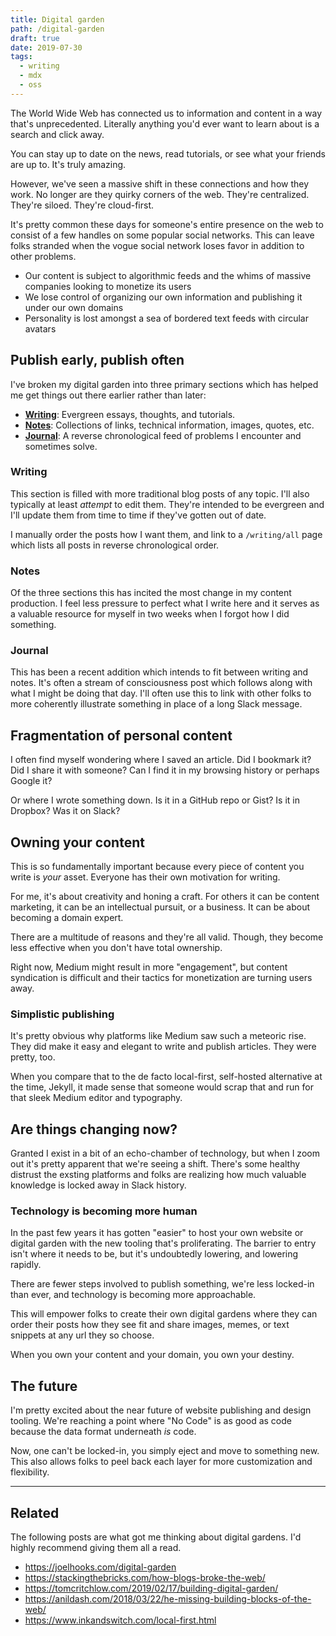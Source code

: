 ```yaml
---
title: Digital garden
path: /digital-garden
draft: true
date: 2019-07-30
tags:
  - writing
  - mdx
  - oss
---
```


The World Wide Web has connected us to information and content in a
way that's unprecedented. Literally anything you'd ever want to learn
about is a search and click away.

You can stay up to date on the news, read tutorials, or see what your
friends are up to. It's truly amazing.

However, we've seen a massive shift in these connections and how they
work. No longer are they quirky corners of the web. They're centralized.
They're siloed. They're cloud-first.

It's pretty common these days for someone's entire presence on the web to
consist of a few handles on some popular social networks. This can leave
folks stranded when the vogue social network loses favor in addition to
other problems.

- Our content is subject to algorithmic feeds and the whims of massive
  companies looking to monetize its users
- We lose control of organizing our own information and publishing it
  under our own domains
- Personality is lost amongst a sea of bordered text feeds with circular
  avatars

## Publish early, publish often

I've broken my digital garden into three primary sections which has helped
me get things out there earlier rather than later:

- [**Writing**](#writing): Evergreen essays, thoughts, and tutorials.
- [**Notes**](#notes): Collections of links, technical information, images,
  quotes, etc.
- [**Journal**](#journal): A reverse chronological feed of problems I encounter
  and sometimes solve.

### Writing

This section is filled with more traditional blog posts of any topic. I'll also
typically at least _attempt_ to edit them. They're intended to be evergreen
and I'll update them from time to time if they've gotten out of date.

I manually order the posts how I want them, and link to a `/writing/all` page
which lists all posts in reverse chronological order.

### Notes

Of the three sections this has incited the most change in my content production.
I feel less pressure to perfect what I write here and it serves as a valuable
resource for myself in two weeks when I forgot how I did something.

### Journal

This has been a recent addition which intends to fit between writing and
notes. It's often a stream of consciousness post which follows along with
what I might be doing that day. I'll often use this to link with other
folks to more coherently illustrate something in place of a long Slack
message.

## Fragmentation of personal content

I often find myself wondering where I saved an article. Did I bookmark it?
Did I share it with someone? Can I find it in my browsing history or perhaps
Google it?

Or where I wrote something down. Is it in a GitHub repo or Gist? Is it in
Dropbox? Was it on Slack?

## Owning your content

This is so fundamentally important because every piece of content you write
is _your_ asset. Everyone has their own motivation for writing.

For me, it's about creativity and honing a craft. For others it can be
content marketing, it can be an intellectual pursuit, or a business.
It can be about becoming a domain expert.

There are a multitude of reasons and they're all valid. Though, they become
less effective when you don't have total ownership.

Right now, Medium might result in more "engagement", but content syndication
is difficult and their tactics for monetization are turning users away.

### Simplistic publishing

It's pretty obvious why platforms like Medium saw such a meteoric rise. They
did make it easy and elegant to write and publish articles. They were pretty,
too.

When you compare that to the de facto local-first, self-hosted alternative at
the time, Jekyll, it made sense that someone would scrap that and run for
that sleek Medium editor and typography.

## Are things changing now?

Granted I exist in a bit of an echo-chamber of technology, but when I zoom out
it's pretty apparent that we're seeing a shift. There's some healthy distrust
the exsting platforms and folks are realizing how much valuable knowledge is
locked away in Slack history.

### Technology is becoming more human

In the past few years it has gotten "easier" to host your own website or digital
garden with the new tooling that's proliferating. The barrier to entry isn't
where it needs to be, but it's undoubtedly lowering, and lowering rapidly.

There are fewer steps involved to publish something, we're less locked-in than
ever, and technology is becoming more approachable.

This will empower folks to create their own digital gardens where they can
order their posts how they see fit and share images, memes, or text snippets at any
url they so choose.

When you own your content and your domain, you own your destiny.

## The future

I'm pretty excited about the near future of website publishing and design tooling.
We're reaching a point where "No Code" is as good as code because the data format
underneath _is_ code.

Now, one can't be locked-in, you simply eject and move to something new. This also
allows folks to peel back each layer for more customization and flexibility.

---

## Related

The following posts are what got me thinking about digital gardens. I'd highly
recommend giving them all a read.

- https://joelhooks.com/digital-garden
- https://stackingthebricks.com/how-blogs-broke-the-web/
- https://tomcritchlow.com/2019/02/17/building-digital-garden/
- https://anildash.com/2018/03/22/he-missing-building-blocks-of-the-web/
- https://www.inkandswitch.com/local-first.html
